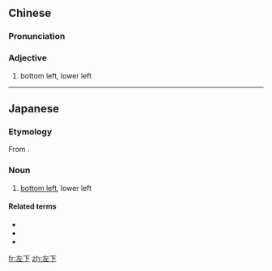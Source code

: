 ==Chinese==
{{zh-forms}}

===Pronunciation===
{{zh-pron
|m=zuǒxià
|cat=a
}}

===Adjective===
{{zh-adj}}

# {{lb|zh|attributive}} bottom left, lower left

----

==Japanese==
{{ja-kanjitab|ひだり|した|yomi=k}}

===Etymology===
From {{compound|ja|左|下|tr1=hidari|tr2=shita|t1=left|t2=bottom, down, lower}}.

===Noun===
{{ja-noun|ひだりした}}

# [[bottom left]], lower left

====Related terms====
* {{ja-r|左上|ひだりうえ}}
* {{ja-r|右上|みぎうえ}}
* {{ja-r|右下|みぎした}}

[[fr:左下]]
[[zh:左下]]